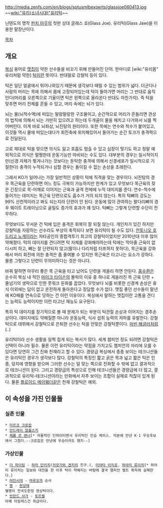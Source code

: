 http://media.zenfs.com/en/blogs/sptusmlbexperts/glassjoe060413.jpg
~~[[wiki:"유리(소녀시대)"유리]][[턱]]~~

닌텐도의 명작 [[펀치 아웃]]의 첫판 상대 글래스 죠(Glass Joe). 유리턱(Glass Jaw)을 이용한 말장난이다.

[[목차]]

== 개요 ==
[[복싱]] 용어로 [[맷집]]이 약한 선수들을 비꼬기 위해 만들어진 단어. 한마디로 [wiki:"유리몸" 유리처럼 약한] [[턱]]이란 뜻이다. 반대말로 강철턱 등이 있다.

턱은 일단 얼굴에서 튀어나와있기 때문에 생각보다 때릴 수 있는 범위가 넓다. 더군다나 사람의 머리는 목에 의해서 몸에 고정되어있는데 턱이 돌아가면 머리는 그 반대로 움직인다(머리를 오른쪽으로 기울이면 턱은 왼쪽으로 올라온다 반대도 마찬가지). 즉 턱을 맞추면 머리 전체를 흔들 수 있고, 머리 속에는 뇌가 있다. 

뇌는 물(뇌척수액)에 떠있는 말랑말랑한 구조물이고, 순간적으로 머리가 흔들리면 관성의 법칙에 의해서 뇌는 가만히 있으려고 하는데 두개골이 물을 헤치고 다가와서 뇌를 찍어버린다. 이게 바로 뇌좌상, 뇌진탕의 원리이다. 또한 목에는 연수와 척수가 붙어있고, 이것들 역시 물에 떠있는데다가 회전축에 위치해있어서 돌아가는 순간 토크가 충격력으로 전달된다. 

고로 제대로 턱을 맞으면 의식도 잃고 호흡도 멈출 수 있고 심장이 멎기도 하고 정말 예외적으로 의식은 멀쩡한데 운동기능만 마비되는 수도 있다. 대부분의 경우는 일시적이지만(신경 자체가 찢겨나가는 것보다는 둔탁한 충격에 의해서 신경세포가 일시적으로 기절한다) 충격이 누적되거나 심할 경우는 돌이킬 수 없는 손상을 초래한다.

그래서 KO가 일어나는 가장 일반적인 상황이 턱에 직격을 맞는 경우이다. 뇌진탕의 경우 목근육을 단련하면 어느 정도 극복이 가능하지만 한계가 있고 무엇보다 목근육의 잦은 긴장으로 목-어깨로 이어지는 근육과 골격 전체에 누적 데미지를 준다. 연수-척수에 들어가는 데미지는 목근육 단련으로도 흡수가 거의 되지 않는다. 특히 턱뼈의 강도는 99% 선천적이라고 봐도 되는지라 단련이 안 된다. 운동에 많이 관여하는 팔다리뼈의 경우 웨이트 트레이닝으로 골밀도 증가의 효과가 꽤 있다. 턱뼈는 그렇게 단련할 수단이 전무하다.

무엇보다도 무서운 건 턱에 입은 충격은 회복이 잘 되질 않는다. 개인차가 있긴 하지만 강철턱을 자랑하는 선수라도 부상이 축적되다 보면 유리턱이 될 수도 있다. [[안토니오 호드리고 노게이라]]는 자타공인의 종합격투기 최고의 강철턱이었지만 2010년대 이후 많이 약해졌다. 턱의 데미지를 견디려면 턱 자체를 강화해야하는데 턱에는 막아줄 근육이 없다시피 하고, 뼈는 잘 단련되지 않고(팔이나 다리처럼 터프하지 못하다), 목근육을 강화해서 머리 회전에 의한 충격은 좀 줄여볼 수 있지만 목근육은 타고나는 요소가 강하다. 물론 그렇다고 단련이 무의미하다는 것은 아니다. 

바꿔 말하면 아무리 좋은 목 근육을 타고 났어도 단련을 게을리 하면 안된다. [[홍수환]]은 순수히 복싱 내 적인 [[마이크 타이슨]]의 몰락의 이유 중 하나로 게을러진 목 근육 단련 + 줄넘기의 생략으로 인한 풋워크 둔화를 꼽았다. 무엇보다 뇌를 비롯한 신경계 손상은 휴식 이외에는 답이 없고 온전하게 돌아온다고 장담할 수가 없다. 맷집 좋던 선수들이 말년에 KO패를 연속으로 당하는 건 이런 이유이다. 복싱에서 말하는 맷집이란 고통을 견디는 능력도 능력이지만 이런 타고난 재능도 요구된다. 

특히 턱 데미지를 장기적으로 볼 때 문제가 되는 부분이 턱관절 손상과 이어지는 경추손상이다. 데미지에도 약해질뿐 아니라 운동능력, 식사 섭취 능력의 저하를 유발한다. 강철턱으로 데뷔해서 강철턱으로 은퇴한 선수는 턱을 안맞은 강철턱뿐이다. [[마빈 해글러]]처럼(..)

유리턱이라 선수 생활을 일찍 접게 되는 복서가 많다. 세계 챔피언 정도 되려면 강철턱은 선택이 아니라 필수. 물론 이런 유리턱이라는 약점을 가지고도 챔피언의 자리에 오를 수 있다면 당연히 그건 진짜 천재라고 할 수 있다. 경량급 복싱에서 종종 보이는 테크니션들은 유리턱인 경우가 생각보다 많다. 강철턱의 특징인 짧고 굵은 목과 넓고 짧은 턱은 인종, 덩치에 영향을 받으며 그러한 선수는 덜 맞는 쪽으로 진화할 수 밖에 없고 결과적으로 테크니션이 된다. 그리고 경량급의 특성으로 인해 테크니션들은 경량급에 더 많고, 결과적으로 유리턱-테크니션이라는 만화에서 자주 보이는 조합이 실제로 적잖이 있게 된다. 물론 [[플로이드 메이웨더]]같은 천재 강철턱은 예외.

== 이 속성을 가진 인물들 ==
=== 실존 인물 ===
 * [[미르코 크로캅]]
 * [[안드레이 알롭스키]]
 * [[제롬 르 밴너]][* 저돌적인 인파이터면서 유리턱인 안습 케이스. 덕분에 만년 K-1 우승후보에서 그쳤다.--크로캅은 만년에 우승이라도 했지--]

=== 가상인물 ===
 * [[더 파이팅]] - [[하마 단키치]]([[카모가와 겐지]]의 친구.), [[미야타 이치로]], [[하야미 류이치]][* 하야미 류이치는 일보와 대전을 한 이후 턱이 약해지는 바람에 결국 챔피언 벨트 획득에 실패한다.]
 * [[야인시대]] - [[마루오까]] 순사
 * [[짱]] - [[현상태]]
 별명이 전국도한정 현상턱이다.
 * [[빈란드 사가]] - [[토르켈]] 
 아예 아킬레스건 취급이다.
